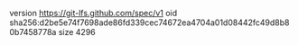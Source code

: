 version https://git-lfs.github.com/spec/v1
oid sha256:d2be5e74f7698ade86fd339cec74672ea4704a01d08442fc49d8b80b7458778a
size 4296
